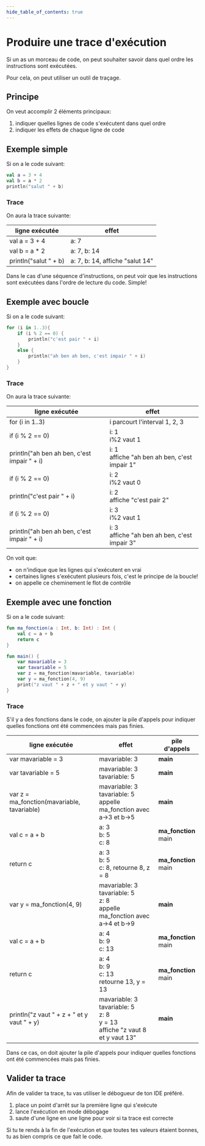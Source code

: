 ```yaml
---
hide_table_of_contents: true
---
```


# Produire une trace d'exécution

Si un as un morceau de code, on peut souhaiter savoir dans quel ordre les instructions sont exécutées. 

Pour cela, on peut utiliser un outil de traçage.

## Principe

On veut accomplir 2 éléments principaux:
1. indiquer quelles lignes de code s'exécutent dans quel ordre
2. indiquer les effets de chaque ligne de code

## Exemple simple

Si on a le code suivant:
```kotlin  showLineNumbers
val a = 3 + 4
val b = a * 2
println("salut " + b)
```

### Trace
On aura la trace suivante:

| ligne exécutée | effet                             |
|-----------------|-----------------------------------|
| val a = 3 + 4       | a: 7                             |
| val b = a * 2       | a: 7, b: 14                     |
| println("salut " + b) | a: 7, b: 14, affiche "salut 14" |

Dans le cas d'une séquence d'instructions, on peut voir que les instructions sont exécutées dans
l'ordre de lecture du code. Simple!

## Exemple avec boucle

Si on a le code suivant:
```kotlin showLineNumbers
for (i in 1..3){
    if (i % 2 == 0) {
        println("c'est pair " + i)
    }
    else {
        println("ah ben ah ben, c'est impair " + i)
    }
}
```

### Trace
On aura la trace suivante:

| ligne exécutée | effet                         |
|-----------------|-------------------------------|
| for (i in 1..3) | i parcourt l'interval 1, 2, 3 |
| if (i % 2 == 0) | i: 1 <br /> i%2 vaut 1        |
| println("ah ben ah ben, c'est impair " + i) | i: 1 <br /> affiche "ah ben ah ben, c'est impair 1" |
| if (i % 2 == 0) | i: 2  <br /> i%2 vaut 0        |
| println("c'est pair " + i) | i: 2 <br /> affiche "c'est pair 2" |
| if (i % 2 == 0) | i: 3 <br /> i%2 vaut 1        |
| println("ah ben ah ben, c'est impair " + i) | i: 3 <br /> affiche "ah ben ah ben, c'est impair 3" |

On voit que:
- on n'indique que les lignes qui s'exécutent en vrai
- certaines lignes s'exécutent plusieurs fois, c'est le principe de la boucle!
- on appelle ce cheminement le flot de contrôle

## Exemple avec une fonction

Si on a le code suivant:
```kotlin showLineNumbers
fun ma_fonction(a : Int, b: Int) : Int {
    val c = a + b
    return c
}

fun main() {
    var mavariable = 3
    var tavariable = 5
    var z = ma_fonction(mavariable, tavariable)
    var y = ma_fonction(4, 9)
    print("z vaut " + z + " et y vaut " + y)
}
```

### Trace

S'il y a des fonctions dans le code, on ajouter la pile d'appels pour indiquer quelles fonctions
ont été commencées mais pas finies.

| ligne exécutée           | effet                                                      | pile d'appels |
|--------------------------|------------------------------------------------------------|---------------|
| var mavariable = 3                    | mavariable: 3                                                    | __main__      |
| var tavariable = 5                    | mavariable: 3 <br /> tavariable: 5                                               | __main__      |
| var z = ma_fonction(mavariable, tavariable) | mavariable: 3 <br /> tavariable: 5 <br /> appelle ma_fonction avec a→3 et b→5       | __main__      |
| val c = a + b                | a: 3 <br /> b: 5 <br /> c: 8                                        | __ma_fonction__ <br /> main |
| return c                 | a: 3 <br /> b: 5 <br /> c: 8, retourne 8, z = 8                     | __ma_fonction__ <br /> main |
| var y = ma_fonction(4, 9) | mavariable: 3 <br /> tavariable: 5 <br /> z: 8 <br />appelle ma_fonction avec a→4 et b→9 | __main__      |
| val c = a + b                | a: 4 <br /> b: 9 <br /> c: 13                                       | __ma_fonction__ <br /> main |
| return c                 | a: 4 <br /> b: 9 <br /> c: 13 <br /> retourne 13, y = 13                  | __ma_fonction__ <br /> main |
| println("z vaut " + z + " et y vaut " + y) | mavariable: 3 <br /> tavariable: 5 <br /> z: 8 <br /> y = 13 <br /> affiche "z vaut 8 et y vaut 13" | __main__     |


Dans ce cas, on doit ajouter la pile d'appels pour indiquer quelles fonctions ont été commencées mais pas finies.

## Valider ta trace

Afin de valider ta trace, tu vas utiliser le débogueur de ton IDE préféré.
1. place un point d'arrêt sur la première ligne qui s'exécute
2. lance l'exécution en mode débogage
3. saute d'une ligne en une ligne pour voir si ta trace est correcte

Si tu te rends à la fin de l'exécution et que toutes tes valeurs étaient bonnes, tu as bien compris ce que fait le code.

